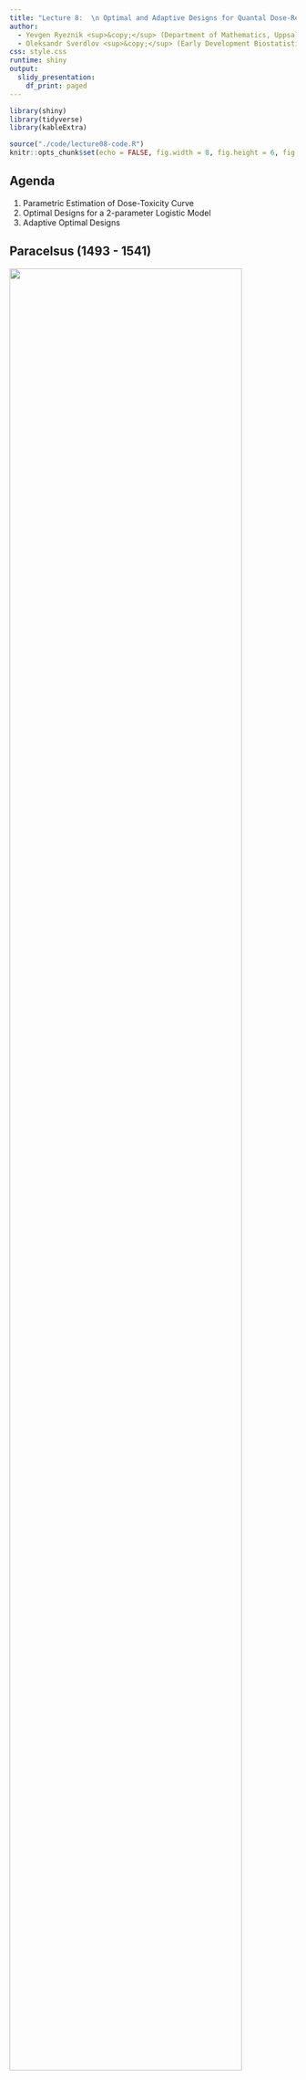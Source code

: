 ```yaml
---
title: "Lecture 8:  \n Optimal and Adaptive Designs for Quantal Dose-Response Problems"
author: 
  - Yevgen Ryeznik <sup>&copy;</sup> (Department of Mathematics, Uppsala University)
  - Oleksandr Sverdlov <sup>&copy;</sup> (Early Development Biostatistics, Novartis Institutes for Biomedical Research)
css: style.css
runtime: shiny
output: 
  slidy_presentation:
    df_print: paged
---
```


```r
library(shiny)
library(tidyverse)
library(kableExtra)

source("./code/lecture08-code.R")
knitr::opts_chunk$set(echo = FALSE, fig.width = 8, fig.height = 6, fig.align = "center")
```

## Agenda

1. Parametric Estimation of Dose-Toxicity Curve
2. Optimal Designs for a 2-parameter Logistic Model
3. Adaptive Optimal Designs

## Paracelsus (1493 - 1541)

<div class="column-left">
<img src="./figures/lecture08-fig01-Paracelsus.jpg" width="90%" />
</div>

<div class="column-right">
_"All substances are poisons; there is none which is not a poison. **The right dose** differentiates a poison and a remedy."_
</div>

## Dose-Response Model Problem -- Background

- Dose-response data arise in a variety of different biomedical areas (_**Morgan 1992**_$^*$)
- For example, in toxicology, the goal is to study the relationship between the dose and the probability of a toxic outcome

    + On an individual level, one can increase the dose without encountering toxicity up to some threshold, at which and above which, the individual will suffer toxicity
    + On a population level, at each dose we have the _**probability of toxicity**_
    + A monotone increasing relationship between dose and probability of toxicity is often a feasible assumption


<br />
<br />
<br />
<br />

<sup>*</sup>Morgan BJT (1992) "_Analysis of Quantal Response Data._", _Springer-Science \& Business Media_ **B.V**


## Phase I Clinical Trials in Cancer

- Typically small, uncontrolled (no placebo control group), sequential study of patients with the disease
- Designed to determine the _**maximum tolerated dose (MTD)**_ of the experimental drug (cytotoxic compound)

    + The MTD is thought to provide clinical efficacy with “acceptable” level of side effects (toxicity) in subsequent studies
    + Accurate determination of the MTD is critical, since it will be taken forward for testing in Phase II clinical trials

- Toxicity (side effects) are severe in cancer; e.g. myelosuppression, immune suppression, nausea, vomiting, etc. $\Rightarrow$ design considerations are particularly important

    + Balance between individual and collective ethics: maximum information from the minimum number of study patients


## Statistical Methodology of Phase I Clinical Trials    

- Monotone relationship between the dosage and the risk of toxicity
- Two different philosophies in the MTD definition$^*$:

    1. Risk of toxicity is a sample statistic
    2. Risk of toxicity is a probability, and the MTD is a quantile of a monotonic dose–toxicity curve, to be estimated based on experimental data
    
- In our presentation, we focus on the latter approach (2)

<br />
<br />
<br />
<br />

<sup>*</sup>Rosenberger WF, Haines LM (2002) "_Competing designs for phase I clinical trials: a review._", _Statistics in Medicine_ **21**, 2757 -- 2770


## Dose-Toxicity Model

- $\Omega = \{d_1 < d_2 < \ldots < d_K\}$ -- _set of pre-specified doses to be investigated in the study_
- **Binary outcome**: $$Y = \left\{\begin{array}{lr} 1, & \text{if toxicity} \\ 0, & \text{otherwise}\end{array}\right.$$
- $P(d) = P\left(Y = 1| d\right)$ -- probability of toxocity at dose $d$
- A sensible assumption is that $P(d)$ is monotone increasing in $d$
- Both parametric and nonparametric models for $P(d)$ can be considered
- **Parametric** model: $P(d) = F(\alpha + \beta d)$, where $F(\cdot)$ is a cumulative distribution function, e.g:

    + $F(x) = 1/(1+e^{-x})$, $x\in \mathbb{R}$ -- logistic
    + $F(x) = \frac{1}{\sqrt{2\pi}}\int\limits_{-\infty}^x{e^{-t^2/2}dt}$, $x \in \mathbb{R}$ -- probit

## Logistic Model

```r
shinyApp(
  ui = fluidPage(
    sidebarPanel(
      withMathJax(),
      sliderInput("alpha", 
                  "$$\\alpha:$$", 
                  min = -10, 
                  max = 10,
                  step = 0.1,
                  value = 0),
      sliderInput("beta", 
                  "$$\\beta:$$", 
                  min = 0.5, 
                  max = 10,
                  step = 0.5, 
                  value = 1)
    ),
    mainPanel(
      plotOutput("logistic_plot")
    )
  ),
  
  server = function(input, output) {
    output$logistic_plot <- renderPlot({
      d <- seq(-10, 10, by = 0.05)
      
      alpha <- as.numeric(input$alpha)
      beta <- as.numeric(input$beta)
      prob <- 1/(1+exp(-(alpha+beta*d)))
      d_min <- d[1]
      prob_min <- 1/(1+exp(-(alpha+beta*d_min)))
      
      d_max <- d[length(d)]
      prob_max <- 1/(1+exp(-(alpha+beta*d_max)))
      
      d_ave <- (d_min+d_max)/2
      prob_ave <- 1/(1+exp(-(alpha+beta*d_ave)))

      prob_df <- tibble::tibble(d, prob) 
      ggplot()+
          geom_point(data = prob_df, aes(x = d, y = prob), size = 1.5)+
          geom_line(data = prob_df, aes(x = d, y = prob), size = 1.25)+
          # d = d_min
          geom_line(data = tibble::tibble(x = rep(d_min, 2), y = c(0,prob_min)), 
                    aes(x = x, y = y), linetype="dashed", size = 1.25)+
          # d = d_ave
          geom_line(data = tibble::tibble(x = rep(d_ave, 2), y = c(0,prob_ave)), 
                    aes(x = x, y = y), linetype="dashed", size = 1.25)+
          # d = d_max
          geom_line(data = tibble::tibble(x = rep(d_max, 2), y = c(0,prob_max)), 
                    aes(x = x, y = y), linetype="dashed", size = 1.25)+
          xlab("Dose")+
          ylab("Probability of toxicity")+
          scale_y_continuous(limits = c(0, 1), 
                             breaks = round(c(prob_min, prob_ave, prob_max), 3))+
          scale_x_continuous(breaks = c(d_min, d_ave, d_max),
                             labels = c("minimal", "average", "maximal"))+
    theme(
      axis.title.x = element_text(family = "Helvetica", face = "bold", size = 18),
      axis.title.y = element_text(family = "Helvetica", face = "bold", size = 18),
      axis.text.x  = element_text(family = "Helvetica", face = "bold", size = 14),
      axis.text.y  = element_text(family = "Helvetica", face = "bold", size = 14),
      title = element_text(family = "Helvetica", face = "bold", size = 14),
      strip.text.x = element_text(family = "Helvetica", face = "bold", size = 18),
      strip.text.y = element_text(family = "Helvetica", face = "bold", size = 18),
      legend.position = "right",
      legend.title = element_blank(),
      legend.text  = element_text(family = "Helvetica", face = "bold", size = 14)
    )
    })
  },
  
  options = list(height = 400)
)

```

- $\alpha$ and $\beta$ are unknown parameters, $\beta > 0$ (slope)
- some other important parameters:
    
    + $D_{50} = -\alpha/\beta$ -- dose for which $P\left(D_{50}\right) = 0.5$
    + Let $\gamma = \log\left(\frac{\Gamma}{1-\Gamma}\right) \Rightarrow D_{100\Gamma} = \frac{\gamma-\alpha}{\beta}$ -- $100\times \Gamma$-th percentile of $P(d)$: the dose for which $P\left(D_{100\Gamma}\right) = \Gamma$
    

## 1. Estimation of Logistic Dose-Toxicity Curve

- Data structure: $\left\{(d_i, n_i, x_i), \quad i = 1, 2, \ldots, m\right\}$

    + $d_i = i$-th dose level
    + $n_i$ = number of subjects exposed at $d_i$ (we assume each subject in the study is assigned only to one dose)
    + $x_i = \sum\limits_{j = 1}^{n_i}Y_{ij}$ = number of toxicities at $d_i$
    + $x_i\sim Binomial(n_i, P_i)$, where $P_i = 1/(1+\exp{\left(-(\alpha+\beta d_i)\right)})$
    
- Estimation of $P(d)$ can be done using parametric methods (e.g. maximum likelihood estimator, MLE) or nonparametric methods (e.g. isotonic regression)
- **In this lecture, we shall focus on MLE**

    + This will enable to look at optimal designs for various experimental objectives
    

## Likelihood and MLE

- _**Likelihood**_: $\mathcal{L}(\alpha, \beta) = \prod\limits_{i = 1}^m{P^{x_i}_i(1-P_i)^{n_i-x_i}}$, where $P_i = P(d_i) = 1/\left(1+e^{-(\alpha+\beta d_i)}\right)$
- $\log{\mathcal{L}(\alpha, \beta)} = \sum_{i = 1}^m\left\{x_i\log{P_i}+(n_i-x_i)\log{\left(1-P_i\right)}\right\}$
- Use the chain rule for differentiation to obtain _**the system of score equations**_:

$$
  \frac{\partial}{\partial{\alpha}}\log\mathcal{L}(\alpha, \beta) = \sum_{i = 1}^m\left\{\frac{x_i}{P_i}-\frac{n_i-x_i}{1-P_i}\right\}\frac{\partial{P_i}}{\partial{\alpha}} = \sum_{i = 1}^m\left(x_i-n_iP_i\right) = 0 \\
    \frac{\partial}{\partial{\beta}}\log\mathcal{L}(\alpha, \beta) = \sum_{i = 1}^m\left\{\frac{x_i}{P_i}-\frac{n_i-x_i}{1-P_i}\right\}\frac{\partial{P_i}}{\partial{\beta}} = \sum_{i = 1}^m\left(x_i-n_iP_i\right)d_i = 0
$$

- Solve the score equations (numerically) to obtain $(\widehat{\alpha}, \widehat{\beta})$ -- the MLE of $(\alpha, \beta)$

    + By invariance property of MLEs, other parameters can be readily estimated, e.g. $D_{50} = -\widehat{\alpha}/\widehat{\beta}$
    
    
## Fisher Information Matrix

- $FIM = \boldsymbol{M}(\alpha, \beta) = -\mathbf{E}\left(\frac{\partial^2}{\partial{\boldsymbol{\theta}}\partial{\boldsymbol{\theta}'}}\log\mathcal{L}(\boldsymbol{\theta})\right)$, where $\boldsymbol{\theta} = (\alpha, \beta)$

    + $\frac{\partial^2}{\partial\alpha^2}\log\mathcal{L}(\alpha, \beta) = \frac{\partial}{\partial\alpha}\sum_{i = 1}^m{(x_i - n_iP_i)} = -\sum_{i = 1}^m{n_iP_i(1 - P_i)}$ 
    + $\frac{\partial^2}{\partial\alpha\partial\beta}\log\mathcal{L}(\alpha, \beta) = \frac{\partial}{\partial\beta}\sum_{i = 1}^m{(x_i - n_iP_i)} = -\sum_{i = 1}^m{n_iP_i(1 - P_i)d_i}$
    + $\frac{\partial^2}{\partial\beta^2}\log\mathcal{L}(\alpha, \beta) = \frac{\partial}{\partial\beta}\sum_{i = 1}^m{(x_i - n_iP_i)d_i} = -\sum_{i = 1}^m{n_iP_i(1 - P_i)d^2_i}$
    
- After doing some algebra, we obtain:

$$
\boldsymbol{M}(\alpha, \beta) = n\left(
\begin{array}{cc}
  \sum_{i=1}^m\rho_i\frac{e^{-a_i}}{(1+e^{-a_i})^2} & 
  \sum_{i=1}^m\rho_id_i\frac{e^{-a_i}}{(1+e^{-a_i})^2} \\
  \sum_{i=1}^m\rho_id_i\frac{e^{-a_i}}{(1+e^{-a_i})^2} & 
  \sum_{i=1}^m\rho_id^2_i\frac{e^{-a_i}}{(1+e^{-a_i})^2}
\end{array}
\right),
$$

where $\rho_i = n_i/n$ -- allocation proportion at dose $d_i$ and $a_i = \alpha+\beta d_i$

## Confidence Intervals for $\alpha$ and $\beta$

- $(\widehat{\alpha}, \widehat{\beta}) \sim$ asymptotically normal with mean $(\alpha, \beta)$ and variance $\boldsymbol{M}^{-1}(\alpha, \beta)$
- Therefore, $\widehat{\text{Var}}(\widehat{\alpha}, \widehat{\beta}) \approx \boldsymbol{M}^{-1}(\widehat{\alpha}, \widehat{\beta})$
- Once we have $(\widehat{\alpha}, \widehat{\beta})$ and $\boldsymbol{M}^{-1}(\widehat{\alpha}, \widehat{\beta})$, the asymptotic 95\% confidence intervals (CIs) for $\alpha$ and $\beta$ can be constructed as follows:

    + $\widehat{\alpha}\pm 1.96\sqrt{\text{Var}(\widehat{\alpha})}$
    + $\widehat{\beta}\pm 1.96\sqrt{\text{Var}(\widehat{\beta})}$
    
- We are also interested in finding 95\% CIs for the following parameters (which are nonlinear functions of $(\alpha, \beta)$):

    + $P(d) = 1/\left(1+e^{-(\alpha+\beta d)}\right)$ ($d$ is not necessarily among the ones tested in a study)
    + $D_{50} = -\alpha/\beta$
    + $D_{100\Gamma} = (\gamma-\alpha)/\beta$, where $\gamma = \log\left(\frac{\Gamma}{1-\Gamma}\right)$ for some $\Gamma \in (0, 1)$
    
    
## Delta Method

- Suppose $X$ and $Y$ are random variables with nonzero means $\mu_X$ and $\mu_Y$, respectively
- Let $g(X, Y)$ be some differentiable function (and estimator of some parameter). _**The delta method**_ (based on the first-order Taylor series expansion of $g(X, Y)$) posits that:

    + $\mathbf{E}\left(g(X, Y)\right)\approx g(\mu_X, \mu_Y)$
    + $\mathbf{Var}\left(g(X, Y)\right)\approx \left\{\frac{\partial g}{\partial X}(\mu_X, \mu_Y)\right\}^2\mathbf{Var}\left(X\right)+\left\{\frac{\partial g}{\partial Y}(\mu_X, \mu_Y)\right\}^2\mathbf{Var}\left(Y\right)+2\frac{\partial g}{\partial X}(\mu_X, \mu_Y)\frac{\partial g}{\partial Y}(\mu_X, \mu_Y)\mathbf{cov}\left(X, Y\right)$
    
- The delta method will help us to construct CI's for the nonlinear functions of $(\alpha, \beta)$
- Consider MLE $(\widehat{\alpha}, \widehat{\beta})$ and two different functions $g$:

    + $g(\widehat{\alpha}, \widehat{\beta}) = \widehat{\alpha}+\widehat{\beta}d \Rightarrow \frac{\partial g}{\partial \widehat{\alpha}} = 1;\text{ }\frac{\partial g}{\partial \widehat{\beta}} = d \Rightarrow \mathbf{Var}\left(\widehat{\alpha}+\widehat{\beta}d\right)\approx \mathbf{Var}\left(\widehat{\alpha}\right)+d^2\mathbf{Var}\left(\widehat{\beta}\right)+2d\mathbf{cov}\left(\widehat{\alpha}, \widehat{\beta}\right)$
    + $g(\widehat{\alpha}, \widehat{\beta}) = -\widehat{\alpha}/\widehat{\beta}\Rightarrow \frac{\partial g}{\partial \widehat{\alpha}} = -\frac{1}{\widehat{\beta}};\text{ }\frac{\partial g}{\partial \widehat{\beta}} = \frac{\widehat{\alpha}}{\widehat{\beta}^2} \Rightarrow \mathbf{Var}\left(-\frac{\widehat{\alpha}}{\widehat{\beta}}\right)\approx \frac{1}{\widehat{\beta}^2}\mathbf{Var}\left(\widehat{\alpha}\right)+\frac{\widehat{\alpha}^2}{\widehat{\beta}^4}\mathbf{Var}\left(\widehat{\beta}\right)-2\frac{\widehat{\alpha}}{\widehat{\beta}^3}\mathbf{cov}\left(\widehat{\alpha}, \widehat{\beta}\right)$
    

## Confidence Interval for $P(d) = \frac{1}{1+e^{-(\alpha+\beta d)}}$

- First, condtruct 95\% CI for $(\alpha+\beta d)$:

    + By delta method, $\mathbf{Var}\left(\widehat{\alpha}+\widehat{\beta}d\right)\approx \mathbf{Var}\left(\widehat{\alpha}\right)+d^2\mathbf{Var}\left(\widehat{\beta}\right)+2d\mathbf{cov}\left(\widehat{\alpha}, \widehat{\beta}\right)$
    + 95\% CI is $\mathcal{R} = \left(\widehat{\alpha}+\widehat{\beta}d\right)\pm1.96\sqrt{\mathbf{Var}\left(\widehat{\alpha}+\widehat{\beta}d\right)}$
    
- $P(d) = \frac{1}{1+e^{-(\alpha+\beta d)}}$ is a monotone transformation of $(\alpha+\beta d) \Rightarrow$ the 95\% CI for $P(d)$ can be obtained as $\left(\frac{1}{1+e^{-LCL}}, \frac{1}{1+e^{-UCL}}\right)$, where $LCL$ and $UCL$ are lower and upper 95\% confidence limits of $\mathcal{R}$


## Confidence Interval for $D_{50}$ and $D_{100\Gamma}$


- Take $\widehat{D}_{50} = -\frac{\widehat{\alpha}}{\widehat{\beta}}$

    + By delta method: $\mathbf{Var}\left(\widehat{D}_{50}\right) = \frac{1}{\widehat{\beta}^2}\left(\mathbf{Var}\left(\widehat{\alpha}\right)+\widehat{D}^2_{50}\mathbf{Var}\left(\widehat{\beta}\right)+2\widehat{D}_{50}\mathbf{cov}\left(\widehat{\alpha}, \widehat{\beta}\right)\right)$
    + Then, 95\% asymptotic CI for $D_{50} = -\frac{\alpha}{\beta}$ is $\widehat{D}_{50}\pm1.96\sqrt{\mathbf{Var}\left(\widehat{D}_{50}\right)}$

- Take $\widehat{D}_{100\Gamma} = \frac{\gamma-\widehat{\alpha}}{\widehat{\beta}}$, where $\gamma = \log\left(\frac{\Gamma}{1-\Gamma}\right)$

    + By delta method: $\mathbf{Var}\left(\widehat{D}_{100\Gamma}\right) = \frac{1}{\widehat{\beta}^2}\left(\mathbf{Var}\left(\widehat{\alpha}\right)+\widehat{D}^2_{100\Gamma}\mathbf{Var}\left(\widehat{\beta}\right)+2\widehat{D}_{100\Gamma}\mathbf{cov}\left(\widehat{\alpha}, \widehat{\beta}\right)\right)$
    + Then, 95\% asymptotic CI for $D_{100\Gamma} = \frac{\gamma-\alpha}{\beta}$ is $\widehat{D}_{100\Gamma}\pm1.96\sqrt{\mathbf{Var}\left(\widehat{D}_{100\Gamma}\right)}$

    
## Example: Phase I Clinical Trial (1 of 4)

- Phase I clinical trial that was conducted at the University of Maryland School of Medicine, Baltimore. The trial involved 34 patients with an acute case of leukemia (_**Karp et al. 2001**_$^*$)
- The chemotherapeutic agent R115777 was used in dose levels (mg) 100, 300, 600, 900, 1200. A binary toxic/nontoxic response was observed

```r
tab <- tribble(
  ~ "Dose", ~ "100mg", ~"300mg", ~ "600mg", ~"900mg", ~"1200mg",
  "Assigned", "6", "5", "8", "11", "4",
  "Toxic", "0", "0", "3", "6", "3",
  "Proportion toxic", "0", "0", "0.375", "0.545", "0.750"
)
knitr::kable(tab, "html") %>%
  kable_styling(bootstrap_options = "striped", full_width = F) %>%
  row_spec(0, bold = T, color = "white", background = "#6666ff") %>% 
  row_spec(c(1,3), background = "#99cfe0") %>% 
  row_spec(2, background = "#c1e1ec")
```

<br />
<br />
<br />
<br />

<sup>*</sup>Karp JE, Lancet JE, Kaufmann SH, et al (2001) "_Clinical and biological activity of the farnesyltransferase inhibitor R115777 in adults with refactory and relapsed acute leukemias: a phase I clinical-laboratory correlative trial_", _Blood_ **97**(11), 3361-3369


## Example: Phase I Clinical Trial (2 of 4)

```r
d <- c(100, 300, 600, 900, 1200) # doses
n <- c(6, 5, 8, 11, 4)           # assigned subjects
x <- c(0, 0, 3, 6, 3)            # number of toxicities  
w <- x/n                         # proportion of toxicities 

# fit model
fit <- fit_logistic(d, n, x)
alpha_hat <- fit$alpha_hat
beta_hat <- fit$beta_hat

# Fisher Information Matrix
FIM <- fit$FIM

# Variance-Covariance Matrix
Cov <- fit$Cov
```
<div class="column-left">
```r
dd <- seq(100, 1200, by = 50)
# fitted curve
fit_df <- tibble::tibble(
  x = dd, 
  y = 1/(1+exp(-(alpha_hat+beta_hat*dd)))
)

# observations
obs_df <- tibble::tibble(
  x = d,
  y = w
)

ggplot()+
  geom_point(data = obs_df, aes(x, y, color = "Observed proportion of toxicities"), size = 2.25)+
  geom_line(data = fit_df, aes(x, y, color = "Fitted logistic model"), size = 0.75)+
  xlab("Dose")+
  ylab("Probability of toxicity")+
  scale_x_continuous(breaks = c(200, 400, 600, 800, 1000, 1200))+
  scale_y_continuous(limits = c(0, 1), breaks = c(0, 0.2, 0.4, 0.6, 0.8, 1))+
  scale_color_manual(
    values = c(
      "Observed proportion of toxicities"="black",
      "Fitted logistic model"="black"
    )
  )+
  theme(
    axis.title.x = element_text(family = "Helvetica", face = "bold", size = 18),
    axis.text.x = element_text(family = "Helvetica", face = "bold", size = 14),
    axis.title.y = element_text(family = "Helvetica", face = "bold", size = 18),
    axis.text.y = element_text(family = "Helvetica", face = "bold", size = 14),
    legend.title = element_blank(),
    legend.text = element_text(family = "Helvetica", face = "bold", size = 14),
    legend.background = element_rect(fill = NA),
    legend.position = c(0.4, 0.9), #"bottom",
    legend.key=element_blank()
  )+
  guides(
    color = guide_legend(override.aes = list(
      color = c("black", "black"),
      linetype = c("solid", "blank"), 
      shape=c(NA, 16)
    ))
  )

```
</div>

<div class="column-right">
- Logistic model was fitted to these data
- The following estimates were obtained
```r
tab <- tribble(
  ~ " ", ~ "Estimate", ~"95% CI",
  "$\\alpha$", round(alpha_hat, 4), paste0("(", round(alpha_hat - 1.96*sqrt(Cov[1,1]), 4), ", ", round(alpha_hat+ 1.96*sqrt(Cov[1,1]), 4), ")"),
  "$\\beta$", round(beta_hat, 6), paste0("(", round(beta_hat - 1.96*sqrt(Cov[2,2]),6), ", ", round(beta_hat+ 1.96*sqrt(Cov[2,2]), 6), ")")
)
knitr::kable(tab, "html") %>%
  kable_styling(bootstrap_options = "striped", full_width = F) %>%
  row_spec(0, bold = T, color = "white", background = "#6666ff") %>% 
  row_spec(c(1), background = "#99cfe0") %>% 
  row_spec(2, background = "#c1e1ec")

```

- $\mathbf{Var}\left(\widehat{\alpha}, \widehat{\beta}\right) = \begin{pmatrix}`r round(Cov[1,1], 4)`  & `r round(Cov[1,2], 5)` \\ `r round(Cov[2,1], 5)` & `r round(Cov[2,2], 7)`\end{pmatrix}$ 
</div>


## Example: Phase I Clinical Trial (2 of 4)

<div class="column-left">
```r
dd <- seq(100, 1200, by = 50)
# fitted curve
fit_df <- tibble::tibble(
  x = dd, 
  y = 1/(1+exp(-(alpha_hat+beta_hat*dd)))
)

# observations
obs_df <- tibble::tibble(
  x = d,
  y = w
)

# 95% CI's of logistic curve
ci95_df <- map(d, ~ {
  dose <- .
  ci_pr <- fit$ci_pr(dose)
  tribble(
    ~"d", ~"Estimated P(d)", ~"Lower(95% CI)", ~"Upper(95% CI)",
    dose, fit$pr_hat(dose), ci_pr[1], ci_pr[2]
  )
}) %>% 
  bind_rows() %>% 
  gather(bound, value, -d, -`Estimated P(d)`)

ggplot()+
  geom_point(data = obs_df, aes(x, y, color = "Observed proportion of toxicities"), size = 2.25)+
  geom_line(data = fit_df, aes(x, y, color = "Fitted logistic model"), size = 0.75)+
  geom_line(data = ci95_df, aes(x = d, y = value, group = d, color = "95% CI for probability of toxicities"))+
  xlab("Dose")+
  ylab("Probability of toxicity")+
  scale_x_continuous(breaks = c(200, 400, 600, 800, 1000, 1200))+
  scale_y_continuous(limits = c(0, 1), breaks = c(0, 0.2, 0.4, 0.6, 0.8, 1))+
  scale_color_manual(
    values = c(
      "Observed proportion of toxicities" = "black",
      "Fitted logistic model" = "black",
      "95% CI for probability of toxicities" = "blue"
    )
  )+
  theme(
    axis.title.x = element_text(family = "Helvetica", face = "bold", size = 18),
    axis.text.x = element_text(family = "Helvetica", face = "bold", size = 14),
    axis.title.y = element_text(family = "Helvetica", face = "bold", size = 18),
    axis.text.y = element_text(family = "Helvetica", face = "bold", size = 14),
    legend.title = element_blank(),
    legend.text = element_text(family = "Helvetica", face = "bold", size = 14),
    legend.background = element_rect(fill = NA),
    legend.position = c(0.4, 0.9), #"bottom",
    legend.key=element_blank()
  )+
  guides(
    color = guide_legend(override.aes = list(
      color = c("blue", "black", "black"),
      linetype = c("solid", "solid", "blank"), 
      shape=c(NA, NA, 16)
    ))
  )

```
</div>

<div class="column-right">
- 95\% CI's for $P(d)$ at tested doses have been added to the plot

```r
tab <- ci95_df %>% 
  spread(bound, value) %>% 
  mutate(`95% CI` = paste0("(", round(`Lower(95% CI)`, 5),", ", round(`Upper(95% CI)`, 5), ")")) %>% 
  select(-`Upper(95% CI)`, -`Lower(95% CI)`)

knitr::kable(tab, "html") %>%
  kable_styling(bootstrap_options = "striped", full_width = F) %>%
  row_spec(0, bold = T, color = "white", background = "#6666ff") %>% 
  row_spec(c(1,3,5), background = "#99cfe0") %>% 
  row_spec(c(2,4), background = "#c1e1ec")

```
</div>

## Example: Phase I Clinical Trial (3 of 4)

<div class="column-left">
```r
ci_D20 <- tibble::tibble(
  x = round(fit$ci_D100G(0.2)$ci),
  y = rep(fit$pr_hat(fit$ci_D100G(0.2)$D100G_hat), 2)
)
ci_D50 <- tibble::tibble(
  x = round(fit$ci_D100G(0.5)$ci),
  y = rep(fit$pr_hat(fit$ci_D100G(0.5)$D100G_hat), 2)
)

ggplot()+
  geom_point(data = obs_df, aes(x, y, color = "Observed proportion of toxicities"), size = 2.25)+
  geom_line(data = fit_df, aes(x, y, color = "Fitted logistic model"), size = 0.75)+
  geom_line(data = ci95_df, aes(x = d, y = value, group = d, color = "95% CI for probability of toxicities"))+
  geom_line(data = tibble::tibble(x = c(min(dd), max(dd)), y = rep(0.2, 2)), aes(x,y), linetype="dashed", color = "red")+
  geom_line(data = ci_D20, aes(x, y, color = "95% CI for D20"), size = 0.75)+
  geom_point(data=tibble::tibble(x=fit$ci_D100G(0.2)$D100G_hat,y=0.2), aes(x,y), color = "red", size = 3, shape = 15)+
  geom_line(data = tibble::tibble(x = c(min(dd), max(dd)), y = rep(0.5, 2)), aes(x,y), linetype="dashed", color = "darkorange")+
  geom_line(data = ci_D50, aes(x, y, color = "95% CI for D50"), size = 0.75)+
  geom_point(data=tibble::tibble(x=fit$D50_hat,y=0.5), aes(x,y), color = "darkorange", size = 3, shape = 15)+
  xlab("Dose")+
  ylab("Probability of toxicity")+
  scale_x_continuous(breaks = c(200, 400, 600, 800, 1000, 1200))+
  scale_y_continuous(limits = c(0, 1), breaks = c(0, 0.2, 0.4, 0.6, 0.8, 1))+
  scale_color_manual(
    values = c(
      "Observed proportion of toxicities" = "black",
      "Fitted logistic model" = "black",
      "95% CI for probability of toxicities" = "blue",
      "95% CI for D20" = "red",
      "95% CI for D50" = "darkorange"
    )
  )+
  theme(
    axis.title.x = element_text(family = "Helvetica", face = "bold", size = 18),
    axis.text.x = element_text(family = "Helvetica", face = "bold", size = 14),
    axis.title.y = element_text(family = "Helvetica", face = "bold", size = 18),
    axis.text.y = element_text(family = "Helvetica", face = "bold", size = 14),
    legend.title = element_blank(),
    legend.text = element_text(family = "Helvetica", face = "bold", size = 14),
    legend.background = element_rect(fill = NA),
    legend.position = c(0.4, 0.9), #"bottom",
    legend.key=element_blank()
  )+
  guides(
    color = guide_legend(override.aes = list(
      color = c("red", "darkorange", "blue", "black", "black"),
      linetype = c("solid", "solid", "solid", "solid", "blank"), 
      shape = c(NA, NA, NA, NA, 16)
    ))
  )

```
</div>

<div class="column-right">
- 95\% CI's for $D_{50}$ and $D_{20}$ have been added to the plot

```r
tab <- bind_rows(
  tribble(
    ~" ", ~ "Estimate", ~"95% CI",
    "$D_{50}$", round(fit$D50_hat), paste0("(", round(fit$ci_D50()[1]), "," ,round(fit$ci_D50()[2]), ")"),
    "$D_{20}$", round(fit$ci_D100G(0.2)$D100G_hat), paste0("(", round(fit$ci_D100G(0.2)$ci[1]), "," ,round(fit$ci_D100G(0.2)$ci[2]), ")")
  )
) 

knitr::kable(tab, "html") %>%
  kable_styling(bootstrap_options = "striped", full_width = F) %>%
  row_spec(0, bold = T, color = "white", background = "#6666ff") %>% 
  row_spec(c(1), background = "#99cfe0") %>% 
  row_spec(c(2), background = "#c1e1ec")

```
</div>


## Example: Phase I Clinical Trial (4 of 4)

- In this example, 2-parameter logistic model was used to estimate:

    + The parameters of dose-response curve $(\alpha, \beta)$
    + The toxicity probabilities at the study doses (100, 300, 600, 900, 1200) (mg)
    + Two quantiles of the dose-response curve: $D_{20}$ and $D_{50}$
    
- _**Important notes**_:

    + The data is relatively small (34 observations) $\Rightarrow$ variability is high, which is reflected in the estimates of $D_{20}$: _**539 (282, 797)**_ and $D_{50}$: _**850 (653, 1046)**_. There is an overlap in the 95\% CI's.
    + Only asymptotic CI's based on MLE were considered. Other approaches exist (e.g. Fieller's approach, likelihood ratio test, bootstrap, etc.)$^*$
    + 2-parameter logistic model was considered for illustration purpose. Other models may provide beter fit to these data.
    
<br />
<br />
<br />
<br />

<sup>*</sup>Huang Y (2001) "_Various methods of interval estimation of the median effective dose._", _Communications in Statistics -- Simulation and Computation_ **30**(1), 99-112
    

## 2. Optimal Designs for a 2-parameter Logistic Model

$$
  P(d) = \frac{1}{1+\exp\left(-(\alpha+\beta d)\right)}
$$

- $(\alpha, \beta)$ -- unknown parameters, $\beta > 0$ (slope)
- $d_1, d_2, \ldots, d_K$ -- distinct dose levels: $d_i\in \mathbb{R}$ (if necessary after log-transform)
- $n_i$ onbservations are made at dose $d_i$: $n = \sum_{k=1}^{K}{n_i}$ -- total sample size
- $\rho_i = \frac{n_i}{n}$ -- allocation proportion for $d_i$; $\rho_i\in [0, 1]$ and $\sum_{k=1}^K{\rho_i} = 1$
- We are interested in designs $\boldsymbol{\xi}=\left\{(d_i, \rho_i), i = 1, 2, \ldots, K\right\}$ that are optimal for selected study objectives

    + $\boldsymbol{\xi}$ should lead to most accurate estimation of some parameters of interest
    + Asymptotically, $\mathbf{Var}\left(\widehat{\alpha}, \widehat{\beta}\right) \propto \boldsymbol{M}^{-1}(\alpha, \beta) \Rightarrow$ by minimizing functions of $\boldsymbol{M}^{-1}(\alpha, \beta)$ (by the choice of $\boldsymbol{\xi}$), we minimize variance of certain parameter estimates
    
    
## Optimal Design Problem

- Design: $\boldsymbol{\xi}=\left\{(d_i, \rho_i), i = 1, 2, \ldots, K\right\}$
- FIM: $\boldsymbol{M}(\boldsymbol{\xi}, \boldsymbol{\theta}) = n\sum_{k=1}^K\rho_k\boldsymbol{M}_{d_k}(\boldsymbol{\theta})$ -- weighted sum of information about $\boldsymbol{\theta}=(\alpha, \beta)$ from doses $d_1, d_2, \ldots, d_K$

    + For the logistic model, we have:
    $$
      \boldsymbol{M}_{d_k}(\boldsymbol{\theta}) = \left(
      \begin{array}{cc}
        \psi(\boldsymbol{\theta}) & 
        \psi(\boldsymbol{\theta})d_k \\
        \psi(\boldsymbol{\theta})d_k & 
        \psi(\boldsymbol{\theta})d^2_k
      \end{array}
      \right), \qquad \psi(\boldsymbol{\theta}) = \frac{e^{-(\alpha+\beta d_k)}}{\left(1+e^{-(\alpha+\beta d_k)}\right)^2}
  $$

- Optimal design problem:
$$
\begin{array}{c}
  \text{minimize }\Phi\left(\boldsymbol{M}^{-1}(\boldsymbol{\xi}, \boldsymbol{\theta})\right)\text{ w.r.t. }\boldsymbol{\xi} \\
  \text{(where }\Phi(\cdot)\text{ is some convex function)}
\end{array}
$$

    + $\Phi(\cdot) = \text{det}(\cdot)\Rightarrow$ _**D-optimality**_$\Rightarrow$ min(volume of the confidence ellipsoid for $\boldsymbol{\theta}$)
    + $\Phi(\cdot) = \text{trace}(\cdot)\Rightarrow$ _**A-optimality**_$\Rightarrow$ min(sum of the lengths of the major axes in the confidence ellipsoid for $\boldsymbol{\theta}$)
    + $\Phi(\cdot) = \max\text{eigenvalue}(\cdot)\Rightarrow$ _**E-optimality**_$\Rightarrow$ min(length of the largest axis in the confidence ellipsoid for $\boldsymbol{\theta}$)
    

## General Equivalence Theorem (GET)

- In practice, GET (_**Kiefer and Wolfowitz, 1960**_$^*$) can be used to establish design optimality
- We formulate GET for D-optmality:

    _The following 3 conditions are equivalent_:

1. $\boldsymbol{\xi}^*$ minimizes $-\log\text{det}\left\{\boldsymbol{M}(\boldsymbol{\xi}, \boldsymbol{\theta})\right\}$
2. $\boldsymbol{\xi}^*$ minimizes $\max\limits_d\text{trace}\left\{\boldsymbol{M}^{-1}(\boldsymbol{\xi}, \boldsymbol{\theta})\boldsymbol{M}_d(\boldsymbol{\theta})\right\}-2$
3. For all $d\in\mathbb{R}$, the derivative $\phi(d, \boldsymbol{\xi}^*, \boldsymbol{\theta})=\text{trace}\left\{\boldsymbol{M}^{-1}(\boldsymbol{\xi}, \boldsymbol{\theta})\boldsymbol{M}_d(\boldsymbol{\theta})\right\}-2 \leq 0$, with equality holding at each point of $\boldsymbol{\xi}^*$

- Therefore, to verify that a design $\boldsymbol{\xi}^*$ is D-optimal, we can plot $\phi(d, \boldsymbol{\xi}^*, \boldsymbol{\theta})$ -- it should be $\leq 0$, and touch 0 at the points of $\boldsymbol{\xi}^*$


<br />
<br />
<br />
<br />

<sup>*</sup>Kiefer J, Wolfowitz J (1960) "_The equivalence of two extremum problems._", _Canadian Journal of Mathematics_ **12**, 363-366
  

## Example: Data from Phase I trial

```r
xi <- doptimal_logistic(alpha_hat, beta_hat)
```

<div class="column-left">

- We found MLEs of $\alpha$ and $\beta$: 
    $\widehat{\alpha} = `r round(alpha_hat, 4)`$;
    
    $\widehat{\beta} = `r round(beta_hat, 6)`$
    
- Suppose we want to design a new trial, using D-optimality as a criterion

    + Assuming true values $\alpha = `r round(alpha_hat, 4)`$ and $\beta = `r round(beta_hat, 6)`$, the D-optimal design is $$\boldsymbol{\xi}^* = \left\{\left(`r round(min(xi$d))` , `r round(xi$rho[xi$d == min(xi$d)], 1)`\right), \left(`r round(max(xi$d))`, `r round(xi$rho[xi$d == max(xi$d)], 1)`\right)\right\}$$
    + The plot of $\phi(d, \boldsymbol{\xi}^*, \boldsymbol{\theta})$ confirms that $\boldsymbol{\xi}^*$ is indeed D-optimal

</div>

<div class="column-right-w">
```r
phi_df <- tibble::tibble(
  x = seq(100, 1500, by = 25),
  y = phi(x, xi, c(alpha_hat, beta_hat))
)

xi_dopt_df <- tibble::tibble(
  x = rep(round(xi$d), 2),
  y = c(phi(round(xi$d), xi, c(alpha_hat, beta_hat)), rep(min(phi_df$y), 2)),
  grp = c(1, 2, 1, 2)
)

zero_df <- tibble::tibble(
  x = c(100, 1500),
  y = rep(0, 2)
)

ggplot()+
  geom_line(data = phi_df, aes(x, y), size = 0.75)+
  geom_line(data = xi_dopt_df, aes(x, y, group = grp), linetype = "dashed")+
  geom_line(data = zero_df, aes(x,y), linetype = "dashed")+
  xlab(expression(d))+
  ylab(expression(phi(d)))+
  scale_x_continuous(breaks = round(xi$d))+
  theme(
    axis.title.x = element_text(family = "Helvetica", face = "bold", size = 18),
    axis.text.x = element_text(family = "Helvetica", face = "bold", size = 14),
    axis.title.y = element_text(family = "Helvetica", face = "bold", size = 18, angle = 0),
    axis.text.y = element_text(family = "Helvetica", face = "bold", size = 14)
  )
```
  
</div>


## Optimal Designs 

We will review several optimal designs for the 2-parameter logistic model. The main reference is _**Mathew and Sinha (2001)**_$^*$

1. Optimal designs for estimating the entire dose-response relationship through most precise estimation of $(\alpha, \beta)$
2. Optimal designs for the join estimation of $D_{100\Gamma}$ ($\Gamma$-th percentile) and $\beta$ (slope)

<br />
<br />
<br />
<br />

<sup>*</sup>Mathew T, Sinha BK (2001) "_Optimal designs for binary data under logistic regression._", _Journal of Statistical Planning and Inference_ **93**, 295-307
 

## Estimating $(\alpha, \beta)$ (1 of 2)

<div class="column-left">
- _**The D-optimal design**_ minimizing $\text{det}\left\{\boldsymbol{M}^{-1}(\alpha, \beta)\right\}$ is a 2-point design, symmetric around $D_{50}$, equally supported at the $17{.}6^{\text{th}}$ and $82{.}4^{\text{th}}$ percentiles of the dose-response curve: 
$$
  \boldsymbol{\xi}^*_{D-opt}=\left\{\left(D_{17{.}6}, \frac{1}{2}\right), \left(D_{82{.}4}, \frac{1}{2}\right)\right\},
$$
where 
$$
\begin{array}{c}
  D_{17{.}6} = \frac{\log\left(\frac{0.176}{0.824}\right)-\alpha}{\beta}\\
  D_{82{.}4} = \frac{\log\left(\frac{0.824}{0.176}\right)-\alpha}{\beta}
\end{array}
$$
</div>

<div class="column-right-w">
  D-optimal design for estimating $(\alpha, \beta)$ when $\widehat{\alpha}=`r round(alpha_hat, 4)`$ and $\widehat{\beta}=`r round(beta_hat, 6)`$
  
```r
model <- tibble::tibble(
    x = seq(100, 1500, by = 25), 
    y = 1/(1+exp(-(alpha_hat+beta_hat*x)))
  )

design <- tibble::tibble(
  x = xi$d, 
  w = xi$rho
)                    

ggplot()+
    geom_line(data = model, aes(x = x, y = y), size=1.5)+
    geom_line(data = tibble::tibble(x = range(model$x), y = design$w), aes(x, y), color = "red", size = 0.5, linetype = "dashed")+
    xlab("Dose")+
    ylab("Probability of toxicity")+
    geom_col(data=design, aes(x = x, y = w*1), width = 20, fill = "red", alpha = 0.5)+
    scale_x_continuous(breaks = round(c(xi$d)))+
    scale_y_continuous(sec.axis = sec_axis(~./1, name = "D-optimal allocation proportion", breaks = round(xi$rho, 2)))+
    theme(
      axis.title.x = element_text(family = "Helvetica", face = "bold", size = 18),
      axis.title.y = element_text(family = "Helvetica", face = "bold", size = 18),
      axis.text.x  = element_text(family = "Helvetica", face = "bold", size = 14),
      axis.text.y  = element_text(family = "Helvetica", face = "bold", size = 14),
      title = element_text(family = "Helvetica", face = "bold", size = 14),
      strip.text.x = element_text(family = "Helvetica", face = "bold", size = 18),
      strip.text.y = element_text(family = "Helvetica", face = "bold", size = 18),
      legend.position = "right",
      legend.title = element_blank(),
      legend.text  = element_text(family = "Helvetica", face = "bold", size = 14)
    )
```

_**Using data from Phase I trial (Karp et al. 2001)**_  
</div>


## Estimating $(\alpha, \beta)$ (2 of 2)

- _**The A-optimal design**_ minimizes $\mathbf{Var}\left(\widehat{\alpha}\right)+\mathbf{Var}\left(\widehat{\beta}\right)$

- Within the class of _**symmetric designs**_, the A-optimal design is given by 
$$
  \left\{\left(d^*_1, \frac{1}{2}\right), \left(d^*_2, \frac{1}{2}\right)\right\},\text{ where }d^*_1 = \frac{-c^*-\alpha}{\beta}\text{ and }d^*_2 = \frac{c^*-\alpha}{\beta},
$$

and $c^* = c(\alpha, \beta)$ is obtained by minimizing the function

$$
g(c) = \frac{\alpha^2+\beta^2}{c^2e^c/(1+e^c)^2}+\frac{1}{e^c/(1+e^c)^2}
$$


- Within the class of _**two-point designs**_, the A-optimal design is given by 

$$
  \left\{\left(d^*_1, \rho\right), \left(d^*_2, 1-\rho\right)\right\},\text{ where }d^*_1 = \frac{c_1-\alpha}{\beta}\text{ and }d^*_2 = \frac{c_2-\alpha}{\beta},
$$

and $(c_1, c_2, \rho)$ are found numerically, by minimizing the function
$$
  \frac{\rho C_1(\beta^2+(c_1-\alpha)^2)+(1-\rho)C_2(\beta + (c_2-\alpha)^2)}{(\rho C_1 + (1-\rho)C_2)(\rho c_1^2C_1+(1-\rho)c_2^2C_2) - (\rho c_1C_1 + (1-\rho)c_2C_2)^2},
$$
where $C_i = \frac{e^{-c_i}}{(1+e^{-c_i})^2}, \quad i = 1, 2$.


## Example: A-optimal designs using data from Phase I trial

```r
xi_aopt_sym <- list(d = c(396, 1303), rho = c(0.5, 0.5)) # aoptimal_logistic(alpha_hat, beta_hat, "symmetric")
xi_aopt_nsym <- list(d = c(313, 1387), rho = c(0.82, 0.18)) # aoptimal_logistic(alpha_hat, beta_hat, "non-symmetric")

```

<div class="column-left">
_**Symmetric A-optimal design**_:
$$
  \boldsymbol{\xi}^{*, (\text{symmetric})}_{A-opt}=\left\{\left(`r round(xi_aopt_sym$d[1])`, `r round(xi_aopt_sym$rho[1], 2)`\right), \left(`r round(xi_aopt_sym$d[2])`, `r round(xi_aopt_sym$rho[1], 2)`\right)\right\},
$$

  Symmetric A-optimal design for estimating $(\alpha, \beta)$ when $\widehat{\alpha}=`r round(alpha_hat, 4)`$ and $\widehat{\beta}=`r round(beta_hat, 6)`$
  
```r
model <- tibble::tibble(
    x = seq(100, 1500, by = 25), 
    y = 1/(1+exp(-(alpha_hat+beta_hat*x)))
  )

design <- tibble::tibble(
  x = xi_aopt_sym$d, 
  w = xi_aopt_sym$rho
)                    

ggplot()+
    geom_line(data = model, aes(x = x, y = y), size=1.5)+
    geom_line(data = tibble::tibble(x = range(model$x), y = design$w), aes(x, y), color = "red", size = 0.5, linetype = "dashed")+
    xlab("Dose")+
    ylab("Probability of toxicity")+
    geom_col(data=design, aes(x = x, y = w*1), width = 20, fill = "red", alpha = 0.5)+
    scale_x_continuous(breaks = round(c(xi_aopt_sym$d)))+
    scale_y_continuous(sec.axis = sec_axis(~./1, name = "A-optimal (equal) allocation proportion", breaks = round(xi_aopt_sym$rho, 2)))+
    theme(
      axis.title.x = element_text(family = "Helvetica", face = "bold", size = 18),
      axis.title.y = element_text(family = "Helvetica", face = "bold", size = 18),
      axis.text.x  = element_text(family = "Helvetica", face = "bold", size = 14),
      axis.text.y  = element_text(family = "Helvetica", face = "bold", size = 14),
      title = element_text(family = "Helvetica", face = "bold", size = 14),
      strip.text.x = element_text(family = "Helvetica", face = "bold", size = 18),
      strip.text.y = element_text(family = "Helvetica", face = "bold", size = 18),
      legend.position = "right",
      legend.title = element_blank(),
      legend.text  = element_text(family = "Helvetica", face = "bold", size = 10)
    )
```

</div>

<div class="column-right">
_**General 2-point A-optimal design**_:
$$
  \boldsymbol{\xi}^{*, (\text{general})}_{A-opt}=\left\{\left(`r round(xi_aopt_nsym$d[1])`, `r round(xi_aopt_nsym$rho[1], 2)`\right), \left(`r round(xi_aopt_nsym$d[2])`, `r round(xi_aopt_nsym$rho[2], 2)`\right)\right\},
$$

  General 2-point A-optimal design for estimating $(\alpha, \beta)$ when $\widehat{\alpha}=`r round(alpha_hat, 4)`$ and $\widehat{\beta}=`r round(beta_hat, 6)`$
  
```r
model <- tibble::tibble(
    x = seq(100, 1500, by = 25), 
    y = 1/(1+exp(-(alpha_hat+beta_hat*x)))
  )

design <- tibble::tibble(
  x = xi_aopt_nsym$d, 
  w = xi_aopt_nsym$rho
)                    

ggplot()+
    geom_line(data = model, aes(x = x, y = y), size=1.5)+
    geom_line(data = tibble::tibble(x = range(model$x), y = design$w[1]), aes(x, y), color = "red", size = 0.5, linetype = "dashed")+
    geom_line(data = tibble::tibble(x = range(model$x), y = design$w[2]), aes(x, y), color = "red", size = 0.5, linetype = "dashed")+
    xlab("Dose")+
    ylab("Probability of toxicity")+
    geom_col(data=design, aes(x = x, y = w*1), width = 20, fill = "red", alpha = 0.5)+
    scale_x_continuous(breaks = round(c(xi_aopt_nsym$d)))+
    scale_y_continuous(sec.axis = sec_axis(~./1, name = "A-optimal (unequal) allocation proportion", breaks = round(xi_aopt_nsym$rho, 2)))+
    theme(
      axis.title.x = element_text(family = "Helvetica", face = "bold", size = 18),
      axis.title.y = element_text(family = "Helvetica", face = "bold", size = 18),
      axis.text.x  = element_text(family = "Helvetica", face = "bold", size = 14),
      axis.text.y  = element_text(family = "Helvetica", face = "bold", size = 14),
      title = element_text(family = "Helvetica", face = "bold", size = 14),
      strip.text.x = element_text(family = "Helvetica", face = "bold", size = 18),
      strip.text.y = element_text(family = "Helvetica", face = "bold", size = 18),
      legend.position = "right",
      legend.title = element_blank(),
      legend.text  = element_text(family = "Helvetica", face = "bold", size = 10)
    )
```

</div>

***

```r

theta <- c(alpha_hat, beta_hat)
trM_aopt_sym <- seq_along(xi_aopt_sym$d) %>% map(~ {
      d <- xi_aopt_sym$d[.]
      rho <- xi_aopt_sym$rho[.]
      psi <- exp(-(theta[1]+theta[2]*d))/(1+exp(-(theta[1]+theta[2]*d)))^2
      rho*rbind(
        c(psi, psi*d),
        c(psi*d, psi*d^2)
      )
    }) %>% 
      reduce(`+`) %>% 
      solve() %>% 
      diag() %>% 
      sum()
      
trM_aopt_nsym <- seq_along(xi_aopt_nsym$d) %>% map(~ {
      d <- xi_aopt_nsym$d[.]
      rho <- xi_aopt_nsym$rho[.]
      psi <- exp(-(theta[1]+theta[2]*d))/(1+exp(-(theta[1]+theta[2]*d)))^2
      rho*rbind(
        c(psi, psi*d),
        c(psi*d, psi*d^2)
      )
    }) %>% 
      reduce(`+`) %>% 
      solve() %>% 
      diag() %>% 
      sum()
      
tab <- tribble(
  ~"A-optimal design", ~"$\\text{trace}\\{\\boldsymbol{M}^{-1}(\\boldsymbol{\\xi}, \\boldsymbol{\\theta})\\}$", ~"Efficiency (x 100%) $\\left(\\frac{\\text{trace}\\{\\boldsymbol{M}^{-1}(\\boldsymbol{\\xi}^{(general)}, \\boldsymbol{\\theta})\\}}{\\text{trace}\\{\\boldsymbol{M}^{-1}(\\boldsymbol{\\xi}, \\boldsymbol{\\theta})\\}}\\right)^{1/2}$", 

"Symmetric", round(trM_aopt_sym, 2), paste0(round(sqrt(trM_aopt_nsym/trM_aopt_sym)*100), "%"),
"General 2-point", round(trM_aopt_nsym, 2), paste0(round(sqrt(trM_aopt_nsym/trM_aopt_nsym)*100), "%")
) 

tab %>% 
  knitr::kable("html") %>%
  kable_styling(bootstrap_options = "striped", full_width = F) %>%
  row_spec(0, bold = T, color = "white", background = "#6666ff") %>% 
  row_spec(c(1), background = "#99cfe0") %>% 
  row_spec(c(2), background = "#c1e1ec")

```


## Estimating $D_{100\Gamma}$ and slope $\beta$ (1 of 2)

- $\delta = D_{100\Gamma} = \frac{\gamma-\alpha}{\beta}$, where $\gamma = \log\left(\frac{\Gamma}{1-\Gamma}\right)$, $\Gamma\in (0, 1)$ -- predetermined
- For a parametrized model $(\delta, \beta)$, the FIM is

$$
\boldsymbol{M}(\delta, \beta) = n\begin{pmatrix}
  \beta^2\sum_{k=1}^K{\rho_k\psi_k(\delta, \beta)} &
  -\sum_{k=1}^K{\rho_k(a_k-\gamma)\psi_k(\delta, \beta)} \\
  -\sum_{k=1}^K{\rho_k(a_k-\gamma)\psi_k(\delta, \beta)} &
  \frac{1}{\beta^2}\sum_{k=1}^K{\rho_k(a_k-\gamma)^2\psi_k(\delta, \beta)}
\end{pmatrix},
$$

where 

$$
\rho_k = \frac{n_k}{n}, \text{ } \psi_k(\delta, \beta) = \frac{e^{-a_k}}{(1+e^{-a_k})^2}, \text{ and } a_k = \gamma+\beta(d_k-\delta)
$$

- It can be shown that $\det\left\{\boldsymbol{M}(\delta, \beta)\right\}=\det\left\{\boldsymbol{M}(\alpha, \beta)\right\} \Rightarrow$ the D-optimal design for estimating $(\delta, \beta)$ is the same as one for estimating $(\alpha, \beta)$:

$$
  \boldsymbol{\xi}^*_{D-opt}=\left\{\left(D_{17{.}6}, \frac{1}{2}\right), \left(D_{82{.}4}, \frac{1}{2}\right)\right\},
$$
where 
$$
\begin{array}{c}
  D_{17{.}6} = \frac{\log\left(\frac{0.176}{0.824}\right)-\alpha}{\beta}\\
  D_{82{.}4} = \frac{\log\left(\frac{0.824}{0.176}\right)-\alpha}{\beta}
\end{array}
$$


## Estimating $D_{100\Gamma}$ and slope $\beta$ (2 of 2)

- The _**A-optimal design for $(\delta, \beta)$**_ minimizes trace of $\boldsymbol{M}^{-1}(\delta, \beta)$

- If we consider only symmetric 2-point designs, then the A-optimal design is given by 
$$
  \left\{\left(d^*_1, \frac{1}{2}\right), \left(d^*_2, \frac{1}{2}\right)\right\},\text{ where }d^*_1 = \frac{-c^*-\alpha}{\beta}\text{ and }d^*_2 = \frac{c^*-\alpha}{\beta},
$$

and $c^* = c(\alpha, \beta)$ is obtained by minimizing the function

$$
g(c) =\frac{1}{\beta^2}\left(\frac{\beta^4+\gamma^2}{c^2e^c/(1+e^c)^2}+\frac{1}{e^c/(1+e^c)^2}\right)
$$

- If we consider a broader class of 2-point designs, the A-optimal design is more complex$^*$

<br />
<br />
<br />
<br />

<sup>*</sup>Mathew T, Sinha BK (2001) "_Optimal designs for binary data under logistic regression._", _Journal of Statistical Planning and Inference_ **93**, 295-307


## Example: Symmetric A-optimal designs for estimating $(D_{100\Gamma}, \beta)$ using data from Phase I trial

```r
shinyApp(
  ui = fluidPage(
    sidebarPanel(
      withMathJax(),
      textInput("alpha_hat", "$$\\widehat{\\alpha}$$", round(alpha_hat, 4)),
      textInput("beta_hat", "$$\\widehat{\\beta}$$", round(beta_hat, 6)),
      sliderInput("G", 
                  "$$\\Gamma:$$", 
                  min = 0.05, 
                  max = 0.5,
                  step = 0.01,
                  value = 0.05)
    ),
    mainPanel(
      plotOutput("logistic_plot")
    )
  ),
  
  server = function(input, output) {
    output$logistic_plot <- renderPlot({
      d <- seq(100, 1500, by = 25)
      
      alpha <- as.numeric(input$alpha_hat)
      beta <- as.numeric(input$beta_hat)
      G <- as.numeric(input$G)
      
      prob <- 1/(1+exp(-(alpha+beta*d)))
      xi_aopt <- aoptimal_logistic_G(alpha, beta, G)
      if (G==0.5){
        xi_aopt$d <- -alpha/beta
        xi_aopt$rho <- 1
      }
      model <- tibble::tibble(
        x = d, 
        y = prob
      )
      design <- tibble::tibble(
        x = xi_aopt$d, 
        w = xi_aopt$rho
        )                    

  ggplot()+
    geom_line(data = model, aes(x = x, y = y), size=1.5)+
    geom_line(data = tibble::tibble(x = c(min(d), max(d)), y = rep(design$w[1], 2)), aes(x = x, y = y), color = "red", size = 0.5, linetype = "dashed")+
    xlab("Dose")+
    ylab("Probability")+
    geom_col(data=design, aes(x = x, y = w*1), width = 20, fill = "red", alpha = 0.5)+
    scale_x_continuous(breaks = round(c(min(d), xi_aopt$d, max(d))))+
    scale_y_continuous(limits = c(0, 1), breaks = seq(0, 1, by = 0.25), sec.axis = sec_axis(~./1, name = "A-optimal allocation proportion", breaks = round(xi_aopt$rho, 2)))+
    theme(
      axis.title.x = element_text(family = "Helvetica", face = "bold", size = 18),
      axis.title.y = element_text(family = "Helvetica", face = "bold", size = 18),
      axis.text.x  = element_text(family = "Helvetica", face = "bold", size = 14),
      axis.text.y  = element_text(family = "Helvetica", face = "bold", size = 14),
      title = element_text(family = "Helvetica", face = "bold", size = 14),
      strip.text.x = element_text(family = "Helvetica", face = "bold", size = 18),
      strip.text.y = element_text(family = "Helvetica", face = "bold", size = 18),
      legend.position = "right",
      legend.title = element_blank(),
      legend.text  = element_text(family = "Helvetica", face = "bold", size = 14)
    )
    })
  },
  
  options = list(height = 400)
)

```

- The A-optimal design becomes concentrated at doses closer to $D_{50}$ as $\Gamma$ is getting closer to 0.5; for $\Gamma = 0.5$, the design is a single-point


## Limitations of the Described Optimal Designs

1. The designs depend on the true model parameters which are unknown at the trial outset. Possible solutions are:

    + _**Minimax designs**_ -- minimize worst value of the criterion over the range of potential model parameter values
    + _**Bayesian optimal designs**_ -- minimize average value of the criterion given the prior distribution of the parameters
    + _**Adaptive optimal designs**_ -- sequentially update the estimates of model parameters and direct future dose assignments to the targeted optimal design
    
2. In the context of phase I clinical trials (in cancer patients), there is an _**ethical imperative to minimize exposure of subjects to highly toxic doses**_

    + As we have seen, D-optimal design is concentrated at 2 quantiles ($\approx 18^\text{th}$ and $\approx 82^\text{nd}$) $\Rightarrow$ the higher dose may be unacceptablly toxic ($\approx 82$\% of toxicity)
    + Ethical constraints should be incorporated; e.g. "_**all doses must be $\leq D_{100\Gamma}$ for some predetermined $\Gamma\in (0, 1)$**_"
    
    
## Constrained Bayesian Optimal Designs

_**References**_

- Rosenberger WF, Haines L, Perevozskaya I. "_Constrained Bayesian optimal designs for phase I clinical trials: continuous dose space_", In: _mODa 6_, A.C. Atkinson, P.Hackl, and W.G.Muller, eds., Physica, Heidelberg, 2001.
- Haines LM, Perevozskaya I, Rosenberger WF. "_Bayesian optimal designs for phase I clinical trials_", _Biometrics_, **59**, 561–600, 2003.
- Rosenberger WF, Canfield GC, Perevozskaya I, Haines LM, HausnerP. "_Development of interactive software for Bayesian optimal phase I clinical trial design_", _Drug Information Journal_, **39**, 89–98, 2005.


## Constrained Bayesian Optimal Designs (1 of 4)

- 2-parameter logistic model for the probability of toxicity:
$$
  P_i = \text{Pr}\left(Y_j = 1|d_i\right) = \frac{1}{1+\exp\left(-\frac{d_i-\alpha}{\beta}\right)},\quad i = 1, 2, \ldots, K;\quad j = 1, 2, \ldots, n_i
$$
(Note slightly different parametrization from the one discussed before)

- Quantile of interest (Maximum Tolerated Dose, _**MTD**_):
$$
  \mu_{\Gamma} = \alpha + \beta\log\left(\frac{\Gamma}{1-\Gamma}\right),\text{ for user-defined }\Gamma\in (0, 1)
$$

- Maximum dose that cannot be exceeded:
$$
  \mu_{R} = \alpha + \beta\log\left(\frac{\Gamma_R}{1-\Gamma_R}\right),\text{ for user-defined }\Gamma_R\in (0, 1)
$$
(restriction on the dose space: $\Omega_R=\left\{d: d\leq \mu_R\right\}$)

- $\pi(\boldsymbol{\theta})$: prior distribution on $\boldsymbol{\theta} = (\alpha, \beta)\rightarrow \int\limits_{\boldsymbol{\Theta}}{\pi(\boldsymbol{\theta})d\boldsymbol{\theta}} = 1$

    + Captures uncertainty about $(\alpha, \beta)$


## Constrained Bayesian Optimal Designs (2 of 4)

- Constrained Bayesian D-optimal design problem:
$$
\begin{array}{c}
  \mathbf{E}\left(\log\text{det}\left\{\boldsymbol{M}^{-1}(\boldsymbol{\xi}, \boldsymbol{\theta})\right\}\right) = -\int\limits_{\boldsymbol{\Theta}}{\log\text{det}\left\{\boldsymbol{M}(\boldsymbol{\xi}, \boldsymbol{\theta})\right\}\pi(\boldsymbol{\theta})d\boldsymbol{\theta}} \rightarrow \min\text{ w.r.t. }\boldsymbol{\xi} \\
  \text{subject to an “overdose” constraint:} \\
  \eta_R(\boldsymbol{\xi}) = \sum_{k=1}^K\rho_k\text{Pr}\left(\mu_R\leq d_k\right) \leq \varepsilon
\end{array}
$$

- $\varepsilon\geq 0$ is small, pre-defined constant that can be chosen according to the level of the investigator's concern in assigning high doses

    + $\varepsilon = 0\Rightarrow$ "naive design" _**with the upper bound $\min(\mu_R)$**_ over the prior distribution (if such a minimum exists)
    

## Constrained Bayesian Optimal Designs (3 of 4)

General Equivalence Theorem (GET):

_**Under certain regularity conditions, the following three assertions are equivalent**_$^*$:

1. $\boldsymbol{\xi}^*$ minimizes $-\mathbf{E}_{\boldsymbol{\theta}}\left(\log\text{det}\left\{\boldsymbol{M}(\boldsymbol{\xi}, \boldsymbol{\theta})\right\}\right)$ subject to constraint $\eta_R(\boldsymbol{\xi})\leq\varepsilon$
2. There exists a Lagrangian multiplier $u^*\geq 0$ for which design $\boldsymbol{\xi}^*$ minimizes $\max\limits_d\phi(d, \boldsymbol{\xi}, \boldsymbol{\theta})$, where $\phi(d, \boldsymbol{\xi}, \boldsymbol{\theta}) = \mathbf{E}_{\boldsymbol{\theta}}\left(\text{trace}\left\{\boldsymbol{M}^{-1}(\boldsymbol{\xi}, \boldsymbol{\theta})\boldsymbol{M}_d(\boldsymbol{\theta})\right\}\right)-2-u^*\left(\text{Pr}\left(\mu_R\leq d\right)-\eta_R(\boldsymbol{\xi})\right)$, and in addition $\eta_d(\boldsymbol{\xi}^*)=\varepsilon$
3. The support of $\boldsymbol{\xi}^*$ is contained in the set of $d$ values for which $\phi(d, \boldsymbol{\xi}, \boldsymbol{\theta})=0$ almost everywhere in the $\boldsymbol{\xi}^*$ measure

- The optimality of $\boldsymbol{\xi}^*$ can be verified by plotting the derivative function $\phi(d, \boldsymbol{\xi}^*, \boldsymbol{\theta})$

<br />
<br />
<br />
<br />

<sup>*</sup>Haines LM, Perevozskaya I, Rosenberger WF (2003) "_Bayesian optimal designs for phase I clinical trials._", _Biometrics_ **59**, 561-600


## Constrained Bayesian Optimal Designs (4 of 4)

- There is no closed-form solution of this problem, i.e. numerical optimization is performed
- The designs are dependent on parameters' prior distribution
- In contrast to D-/A-optimal designs, the design may contain more than 2 support points.

 
## 3. Adaptive Optimal Designs

- The designs we have discussed thus far assume some prior clinical data available $(\widehat{\alpha}, \widehat{\beta}, \text{ etc.})$
- Suppose we want to design a study without having any prior experience ("first-in-human" study)
- We have a pre-specified set of doses $\Omega=\left\{d_1, d_2, \ldots, d_K\right\}$, and the experimental goals (in the order of importance) are:

    + To cluster dose assignments at the maximum tolerated dose (MTD), defined as $D_{100\Gamma}=\Gamma\text{-th}$ percentile of the dose-toxicity curve
    + To estimate $D_{100\Gamma}$ as precisely as possible
    + To estimate dose-toxicity relationship within the range of $\Omega$
    
    
## Adaptive Design Strategy

- _**Start-up design**_: Initial dose assignments are made sequentially, escalating from the lowest dose
- _**Follow-on design**_:

    + Use interim data to obtain preliminary estimates of the dose–toxicity relationship
    + Calibrate the design to direct future assignments to "optimal" dose levels (that are safe and carry most information for the study objectives)
    
- _**Data analysis**_: Estimate the model, the MTD, and possibly other parameters of interest


## Strategic questions

**Q1**: _How to implement the start-up phase_?

+ Algorithm for dose escalation to ensure subjects are not exposed to suboptimal (too high or too low) doses
+ Sample size for the start-up phase
    
**Q2**: _How to implement the follow-on phase_?

+ Choice of prior distribution for a Bayesian optimal design
+ Algorithm for dose assignments based on constrained Bayesian optimality
+ Sample size for the follow-on phase
    
**Q3**: _How to analyze final data_?

+ Choice of estimation method (MLE, Bayesian, other?)
+ Choice of model (same model as was used in the design phase or maybe more sophisticated?)
    

## Start-up Design: Random Walk Rule (RWR) (_**Durham et al. 1997**$^*$_)

- $\Omega=\left\{d_1 < d_2 < \ldots < d_K\right\}\rightarrow$ doses; $\Gamma\in (0, 0.5]\rightarrow$ pre-specified toxicity level; $b = \Gamma/(1-\Gamma)\rightarrow$ bias coin probability
- For the $j-$th patient, $Y_j\rightarrow$ toxicity indicator; $X_j\in\Omega\rightarrow$ dose assignment
- Suppose the $j-$th patient has been assigned to dose $d_k$ for some $k = 1, 2, \ldots, K$. The $(j+1)-$st patient's dose assignment is determined as follows:

    + Suppose $X_j = d_k$ for some $k = 2, \ldots, K-1$ (intermediate dose)
      
        + If $Y_j = 1\Rightarrow X_{j+1} = d_{k-1}$ (de-escalate)
        + If $Y_j = 1\Rightarrow X_{j+1} = d_{k+1}$ (escalate) with probability $b$ or $X_{j+1} = d_k$ (stay) with probability $(1-b)$
        
    + Suppose $X_j = d_1$ (lowest dose)
    
        + If $Y_j = 1\Rightarrow X_{j+1} = d_{1}$ (stay)
        + If $Y_j = 1\Rightarrow X_{j+1} = d_{2}$ (escalate) with probability $b$ or $X_{j+1} = d_1$ (stay) with probability $(1-b)$
        
    + Suppose $X_j = d_K$ (highest dose)

        + If $Y_j = 1\Rightarrow X_{j+1} = d_{K-1}$ (de-escalate)
        + If $Y_j = 1\Rightarrow X_{j+1} = d_{K}$ (stay)

<br />
<br />
<br />
<br />

<sup>*</sup>Durham SD, Flournoy N, Rosenberger WF (1997) "_A random walk rule for phase I clinical trials._", _Biometrics_ **53**, 745-760


## RWR –Important Statistical Properties

- RWR is completely nonparametric (requires no assumption for $P(d)$ other than monotonicity)
- The asymptotic (stationary) distribution of allocation proportions at different dose levels is unimodal around the target ($\Gamma-$th) percentile of $P(d)$
- Empirical mode is an unbiased estimator of the target percentile, with small variance


## Follow-on Design

1. Based on data from $n_0$ patients from the start-up phase $\left\{(d_i, Y_i), i = 1, 2, \ldots, n_0\right\}$, estimate the dose-response curve: $(\widehat{\alpha}, \widehat{\beta})$; $\widehat{\mathbf{Var}}\left(\widehat{\alpha}, \widehat{\beta}\right)$
2. Calibrate the design using restricted Bayesian optimality:

    + Establish prior distribution for $(\alpha, \beta)$ based on the start-up data; e.g. 
    $$
      g(\alpha, \beta)\sim Normal\left((\widehat{\alpha}, \widehat{\beta}), \widehat{\mathbf{Var}}\left(\widehat{\alpha}, \widehat{\beta}\right)\right)
    $$
    + Derive Bayesian optimal design:
    $$ \begin{array}{c}
      \mathbf{E}\left(\log\text{det}\left\{\boldsymbol{M}^{-1}(\boldsymbol{\xi}, \boldsymbol{\theta})\right\}\right)\rightarrow\min \text{ (w.r.t) }\boldsymbol{\xi} \\
      \text{subject to constraint }\eta_R(\boldsymbol{\xi})\leq\varepsilon
      \end{array}
    $$

3. Allocate additional $n_1$ patients to optimal doses according to the design derived at Step 2

    + Choice of randomization method is important –e.g. permuted block randomization
    

## Data Analysis

- Final data analysis is based on pooled data from $n = n_0+n_1$ patients ($n_0$ from the start-up sample and $n_1$ from the follow-on sample)

    + MLE of the dose-response: $(\widehat{\alpha}, \widehat{\beta})$; $\widehat{\mathbf{Var}}\left(\widehat{\alpha}, \widehat{\beta}\right)$
    + Estimated toxicity probabilities at the study doses
    + Estimated MTD$\rightarrow D_{100\Gamma}=\Gamma$-th percentile of the dose-toxicity curve
    
- Other methods of estimation can be used:

    + Nonparametric –e.g. isotonic regression
    + Semiparametric –e.g. kernel smoothing regression
    + Bayesian estimation
    + _**Interval analysis estimation**_
    

## Example (1 of 5)

<div class="column-left">
- Consider a dose-escalation trial with 9 dose levels (mg):
```r
tribble(
 ~" ", ~ "1", ~"2", ~"3", ~"4", ~"5", ~"6", ~"7", ~"8", ~"9", 
 "Dose (mg)", 60, 120, 200, 300, 420, 630, 945, 1400, 1700
) %>% knitr::kable("html") %>%
  kable_styling(bootstrap_options = "striped", full_width = F) %>%
  row_spec(0, bold = T, color = "white", background = "#6666ff") %>% 
  row_spec(c(1), background = "#99cfe0") #%>% 
  #row_spec(2, background = "#c1e1ec")
```

- Suppose a start-up phase with $n_0 = 15$ patients was implemented using RWR, and the data were as follows:
</div>

<div class="column-right">
```r
# example of using RWR and visualization
d1 <- c(60, 120, 200, 300, 420, 630, 945, 1400, 1700)
logd <- log(d1)
alpha <- -11.78
beta <- 1.87
#rwr_df <- rwr_design(logd, 15, 0.2, alpha, beta)
rwr_df <- tibble::tibble(
  X = log(c(60, 120, 200, 300, 420, 630, 945, 630, 420, 630, 945, 1400, 945, 630, 420)),
  Y = c(0, 0, 0, 0, 0, 0, 1, 1, 0, 0, 0, 1, 1, 1, 0)
)
rwr_df<- rwr_df %>% 
  mutate(
    X = map_dbl(X, ~ d1[. == logd]),
    toxicity = if_else(Y == 1, "toxicity", "non-toxicity"),
    zero = 0, 
    subject = seq_along(X)
  ) %>% 
  gather(key, dose, -toxicity, -Y, -subject)

  ggplot()+
    geom_line(data = rwr_df, aes(x = subject, y = dose, group = subject), size = 0.5, linetype = "dashed")+
    geom_point(data = filter(rwr_df, !dose==0), aes(x = subject, y = dose, shape = toxicity), size = 4)+
    scale_shape_manual(values = c("toxicity" = 15, "non-toxicity"=0))+
    scale_x_continuous(breaks = rwr_df$subject)+
    scale_y_continuous(breaks = c(60, 120, 200, 300, 420, 630, 945, 1400, 1700))+
    theme(
      axis.title = element_text(family="Helvetica", face = "bold", size = 18),
      axis.text = element_text(family="Helvetica", face = "bold", size = 14)
    )

```

</div>

## Example (2 of 5)

- Summary of observed data:

```r
obs_df <- rwr_df %>% 
  filter(key == "X") %>% 
  select(Y, dose) %>% 
  arrange(dose) %>% 
  group_by(dose) %>% 
  mutate(
    N = n(),
    N = ifelse(is.na(Y), 0, N)
  ) %>% 
  group_by(N, dose) %>% 
  summarize(`#Toxic` = sum(Y)) %>% 
  ungroup() 
  
obs_df <- tibble::tibble(
  N = c(1, 1, 1, 1, 1, 3, 3, 4),
  dose = c(60, 120, 200, 300, 1400, 420, 945, 630),
  `#Toxic` = c(0, 0, 0, 0, 1, 0, 2, 2)
)

obs_df %>% 
  bind_rows(
    tibble::tibble(
      dose = d1[c(60, 120, 200, 300, 420, 630, 945, 1400, 1700) %>% map_lgl(~ !. %in% obs_df$dose)],
      N = 0, 
      `#Toxic` = NA
    )  
  ) %>% 
  gather(`Dose (mg)`, value, -dose) %>% 
  spread(dose, value) %>% 
  knitr::kable("html") %>%
  kable_styling(bootstrap_options = "striped", full_width = F) %>%
  row_spec(0, bold = T, color = "white", background = "#6666ff") %>% 
  row_spec(c(1), background = "#99cfe0") %>% 
  row_spec(c(2), background = "#c1e1ec")
```

- Based on these data, logistic regression model 
$$
  P_i(d_i)=\frac{1}{1+e^{-\left(\alpha+\beta\log{d_i}\right)}}
$$

was fitted as the MLE's were
```r
fit <- fit_logistic(log(obs_df$dose), obs_df$N, obs_df$`#Toxic`)
```

  + $\widehat{\alpha}=`r fit$alpha_hat`$
  + $\widehat{\beta}=`r fit$beta_hat`$
  + $\widehat{\mathbf{Var}}\left(\widehat{\alpha}, \widehat{\beta}\right)=
    \begin{pmatrix}
      `r fit$Cov[1, 1]` & `r fit$Cov[1, 2]` \\
      `r fit$Cov[2, 1]` & `r fit$Cov[2, 2]`
    \end{pmatrix}$
    
    
## Example (3 of 5)

```r

model <- tibble::tibble(
    x = seq(min(d1), max(d1), length = 50), 
    y = 1/(1+exp(-(fit$alpha_hat+fit$beta_hat*log(x))))
  )

xi_dopt <- doptimal_logistic(fit$alpha_hat, fit$beta_hat)
xi_dopt$d <- exp(xi_dopt$d)

design <- tibble::tibble(
  x = xi_dopt$d, 
  w = xi_dopt$rho
)                    

ggplot()+
    geom_line(data = model, aes(x = x, y = y), size=1.5)+
    geom_line(data = tibble::tibble(x = range(model$x), y = design$w[1]), aes(x, y), color = "red", size = 0.5, linetype = "dashed")+
    geom_line(data = tibble::tibble(x = range(model$x), y = design$w[2]), aes(x, y), color = "red", size = 0.5, linetype = "dashed")+
    xlab("Dose")+
    ylab("Probability of toxicity")+
    geom_col(data=design, aes(x = x, y = w*1), width = 20, fill = "red", alpha = 0.5)+
    scale_x_continuous(breaks = round(c(xi_dopt$d)))+
    scale_y_continuous(sec.axis = sec_axis(~./1, name = "D-optimal allocation proportion", breaks = round(xi_dopt$rho, 2)))+
    theme(
      axis.title.x = element_text(family = "Helvetica", face = "bold", size = 18),
      axis.title.y = element_text(family = "Helvetica", face = "bold", size = 18),
      axis.text.x  = element_text(family = "Helvetica", face = "bold", size = 14),
      axis.text.y  = element_text(family = "Helvetica", face = "bold", size = 14),
      title = element_text(family = "Helvetica", face = "bold", size = 14),
      strip.text.x = element_text(family = "Helvetica", face = "bold", size = 18),
      strip.text.y = element_text(family = "Helvetica", face = "bold", size = 18),
      legend.position = "right",
      legend.title = element_blank(),
      legend.text  = element_text(family = "Helvetica", face = "bold", size = 10)
    )
```

Here, we present an _**estimated D-optimal design**_, based on data from a pilot sample of 15 patients.

## Example (4 of 5)

Directional derivative plot for D-optimal design

```r
xi_dopt$d <- log(xi_dopt$d)
phi_df <- tibble::tibble(
  x = seq(min(d1), max(d1), length = 50),
  y = phi(log(x), xi_dopt, c(fit$alpha_hat, fit$beta_hat))
)

#xi_dopt$d <- exp(xi_dopt$d)
xi_dopt_df <- tibble::tibble(
  x = rep(round(exp(xi_dopt$d)), 2),
  y = c(phi(xi_dopt$d, xi_dopt, c(fit$alpha_hat, fit$beta_hat)), rep(min(phi_df$y), 2)),
  grp = c(1, 2, 1, 2)
)

zero_df <- tibble::tibble(
  x = c(min(d1), max(d1)),
  y = rep(0, 2)
)

ggplot()+
  geom_line(data = phi_df, aes(x, y), size = 0.75)+
  geom_line(data = xi_dopt_df, aes(x, y, group = grp), linetype = "dashed")+
  geom_line(data = zero_df, aes(x,y), linetype = "dashed")+
  xlab(expression(d))+
  ylab(expression(phi(d)))+
  scale_x_continuous(breaks = round(exp(xi_dopt$d)))+
  theme(
    axis.title.x = element_text(family = "Helvetica", face = "bold", size = 18),
    axis.text.x = element_text(family = "Helvetica", face = "bold", size = 14),
    axis.title.y = element_text(family = "Helvetica", face = "bold", size = 18, angle = 0),
    axis.text.y = element_text(family = "Helvetica", face = "bold", size = 14)
  )
```

This is the directional derivative of an _**estimated D-optimal design**_, based on data from a pilot sample of 15 patients


## Example (5 of 5)

- Adaptation: next $n_1 = 30$ patients are randomized according to D-optimal design obtained based on MLE's from the first stage

<div class="column-left">
```r
n1 <- 30
X <- vector("numeric", n1)
Y <- vector("integer", n1)

for (i in seq_len(n1)) {
  u <- runif(1)
  X[i] <- round(exp(if_else(u <= 0.5, xi_dopt$d[1], xi_dopt$d[2])))
  u <- runif(1)
  Y[i] <- if_else(u <= 1/(1+exp(-(fit$alpha_hat+fit$beta_hat*log(X[i])))), 1, 0)
}

obs_df1 <- tibble::tibble(
  dose = c(513, 996), #unique(X),
  N = c(16, 14), #map_dbl(dose, ~ sum(X == .)),
  `#Toxic` = c(6, 8) # map_dbl(dose, ~ sum(Y[X == .]))
) %>% 
  bind_rows(obs_df)
  
fit1 <- fit_logistic(log(obs_df1$dose), obs_df1$N, obs_df1$`#Toxic`)
  
dd <- seq(min(d1), max(d1), length = 50)

# true curve
true_df <- tibble::tibble(
  x = dd, 
  y = 1/(1+exp(-(alpha+beta*log(dd))))
)

# fitted curve
fit_df <- tibble::tibble(
  x = dd, 
  y = 1/(1+exp(-(fit1$alpha_hat+fit1$beta_hat*log(dd))))
)

# observations
obs_df <- obs_df1 %>% 
select(x = dose, n = N, nY = `#Toxic`) %>% 
arrange(x) %>% 
mutate(y = nY/n) %>% 
select(x, y)

# 95% CI's of logistic curve
ci95_df <- map(log(obs_df$x), ~ {
  dose <- .
  ci_pr <- fit1$ci_pr(dose)
  tribble(
    ~"d", ~"Estimated P(d)", ~"Lower(95% CI)", ~"Upper(95% CI)",
    round(exp(dose)), fit$pr_hat(dose), ci_pr[1], ci_pr[2]
  )
}) %>% 
  bind_rows() %>% 
  gather(bound, value, -d, -`Estimated P(d)`)

ci_D20 <- tibble::tibble(
  x = round(exp(fit1$ci_D100G(0.2)$ci)),
  y = rep(fit1$pr_hat(fit1$ci_D100G(0.2)$D100G_hat), 2)
)
ci_D50 <- tibble::tibble(
  x = round(exp(fit1$ci_D100G(0.5)$ci)),
  y = rep(fit1$pr_hat(fit1$ci_D100G(0.5)$D100G_hat), 2)
)

ggplot()+
  geom_point(data = obs_df, aes(x, y, color = "Observed proportion of toxicities"), size = 2.25)+
  geom_line(data = fit_df, aes(x, y, color = "Fitted logistic model"), size = 0.75)+
  #geom_line(data = true_df, aes(x, y, color = "True logistic model"), size = 0.75, linetype="dashed")+
  geom_line(data = ci95_df, aes(x = d, y = value, group = d, color = "95% CI for probability of toxicities"))+
  geom_line(data = tibble::tibble(x = c(min(dd), max(dd)), y = rep(0.2, 2)), aes(x,y), linetype="dashed", color = "red")+
  geom_line(data = ci_D20, aes(x, y, color = "95% CI for D20"), size = 0.75)+
  geom_point(data=tibble::tibble(x=round(exp(fit1$ci_D100G(0.2)$D100G_hat)),y=0.2), aes(x,y), color = "red", size = 3, shape = 15)+
  geom_line(data = tibble::tibble(x = c(min(dd), max(dd)), y = rep(0.5, 2)), aes(x,y), linetype="dashed", color = "darkorange")+
  geom_line(data = ci_D50, aes(x, y, color = "95% CI for D50"), size = 0.75)+
  geom_point(data=tibble::tibble(x=round(exp(fit1$D50_hat)),y=0.5), aes(x,y), color = "darkorange", size = 3, shape = 15)+
  xlab("Dose")+
  ylab("Probability of toxicity")+
  scale_x_continuous(breaks = seq(100, 1700, by = 200))+
  scale_y_continuous(limits = c(0, 1), breaks = c(0, 0.2, 0.4, 0.6, 0.8, 1))+
  scale_color_manual(
    values = c(
      "Observed proportion of toxicities" = "black",
      "Fitted logistic model" = "black",
      #"True logistic model" = "black",
      "95% CI for probability of toxicities" = "blue",
      "95% CI for D20" = "red",
      "95% CI for D50" = "darkorange"
    )
  )+
  theme(
    axis.title.x = element_text(family = "Helvetica", face = "bold", size = 18),
    axis.text.x = element_text(family = "Helvetica", face = "bold", size = 14),
    axis.title.y = element_text(family = "Helvetica", face = "bold", size = 18),
    axis.text.y = element_text(family = "Helvetica", face = "bold", size = 14),
    legend.title = element_blank(),
    legend.text = element_text(family = "Helvetica", face = "bold", size = 14),
    legend.background = element_rect(fill = NA),
    legend.position = c(0.35, 0.85), #"bottom",
    legend.key=element_blank()
  )+
  guides(
    color = guide_legend(override.aes = list(
      color = c("red", "darkorange", "blue", "black", "black"), #"black"),
      linetype = c("solid", "solid", "solid", "solid", "blank"), #"dashed"), 
      shape = c(NA, NA, NA, NA, 16)#, NA)
    ))
  )
```

</div>

<div class="column-right">

```r
tab <- bind_rows(
  tribble(
    ~" ", ~ "Estimate", ~"95% CI",
    "$D_{50}$", round(exp(fit1$D50_hat)), paste0("(", round(exp(fit1$ci_D50()[1])), "," ,round(exp(fit1$ci_D50()[2])), ")"),
    "$D_{20}$", round(exp(fit1$ci_D100G(0.2)$D100G_hat)), paste0("(", round(exp(fit1$ci_D100G(0.2)$ci[1])), "," ,round(exp(fit1$ci_D100G(0.2)$ci[2])), ")")
  )
) 

knitr::kable(tab, "html") %>%
  kable_styling(bootstrap_options = "striped", full_width = F) %>%
  row_spec(0, bold = T, color = "white", background = "#6666ff") %>% 
  row_spec(c(1), background = "#99cfe0") %>% 
  row_spec(c(2), background = "#c1e1ec")

```

- The displayed data analysis is based on pooled data from 45 subjects (15 from the pilot stage and 30 from the D-optimal stage)
</div>



## Summary

In this lecture we have learned how to:

1. Perform parametric modeling of the logistic dose–toxicity curve
2. Obtain various designs that are optimal for given study objectives
3. Construct adaptive designs that facilitate learning about dose–toxicity relationship while protecting subjects from exposure to too toxic doses


